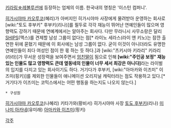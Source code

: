 [[키라링☆레볼루션]]에 등장하는 업체의 이름. 한국내의 명칭은 '이스턴 컴퍼니'.

[[히가시야마 카오루코]](혜리)가 아버지인 히가시야마 사장에게 물려받아 운영하는 회사로 [wiki:"토도 후부키" 후부키(리나)]를 필두로 각각 재능이 뛰어난 연예인들이 많으며 영향력도 강하기 때문에 연예계에서는 알아주는 회사다. 다만 무라니시 사무소랑은 달리 [[SHIPS]](맥스)를 견제할 남성 그룹이 없다는 점[* 라이노 세라스(라이 앤 키노)는 잠깐 출연한 뒤에 묻혔기 때문에 이 회사에는 남성 그룹이 없다. 굳이 이것이 아니더라도 유명한 연예인들이 죄다 여성인 점이 한 몫 하는 듯 하다.]과 [wiki:"츠키시마 키라리" 키라리(라라)]가 무서운 성장력을 보여주면서 [[엄친딸]]이 됨으로 인해 '''[wiki:"주인공 보정" 재능있는 인물도 많고 영향력도 큰데 옆동네의 인물이 너무 세서 최강은 아니다]'''라는 라이벌의 입지를 다지고 있는 회사이기도 하다. 거기다가 후부키, [wiki:"아마카와 이즈미" 이즈미(핑키)]를 제외한 인물들이 애니메이션 오리지널 캐릭터라는 점도 작용하고 있다.[* 거기다가 이즈미는 코믹스에서는 어떤 행동을 하는지도 나오지 않는다.]

 * 구성원

[[히가시야마 카오루코]](나혜리)
키타가와(황비서)
히가시야마 사장
[[토도 후부키]](리나)
[[미나미 아카네]](유미래)
[[아마카와 이즈미]](핑키)


[[각주]]
